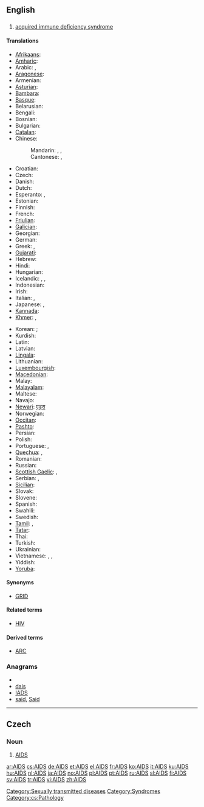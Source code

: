 {{also|aids}}
==English==
{{wikipedia}}

==={{acronym}}===
{{en-proper-noun}}

# {{disease}} [[acquired immune deficiency syndrome]]

====Translations====
{{trans-top|acquired immune deficiency syndrome}}
* [[Afrikaans]]: {{t|af|Vigs|xs=Afrikaans}}
* [[Amharic]]: {{t|am|ኤድስ|sc=Ethi|xs=Amharic}}
* Arabic: {{t|ar|متلازمة نقص المناعة المكتسبة|f}},  {{t|ar|الإيدز|m|tr=al-'iidz}}
* [[Aragonese]]: {{t-|an|SIDA|f|xs=Aragonese}}
* Armenian: {{t-|hy|ՁԻԱՀ|tr=JIAH}}
* [[Asturian]]: {{t-|ast|SIDA|m|xs=Asturian}}
* [[Bambara]]: {{t-|bm|Sida|xs=Bambara}}
* [[Basque]]: {{t|eu|Hartutako Inmuno Eskasiaren Sindromea|xs=Basque}}
* Belarusian: {{t|be|СНІД|xs=Belarusian}}
* Bengali: {{t|bn|এইডস|sc=Beng|xs=Bengali}}
* Bosnian: {{t-|bs|Sida}}
* Bulgarian: {{t|bg|СПИН|m}}
* [[Catalan]]: {{t-|ca|Sida|f}}
* Chinese:
*: Mandarin: {{t-|cmn|艾滋病|tr=àizībìng|sc=Hani}},  {{t|cmn|愛滋病|sc=Hani}},  {{t|cmn|爱滋病|tr=àizībìng|sc=Hani}}
*: Cantonese: {{tø|yue|艾滋病|sc=Hani|xs=Cantonese}}, {{tø|yue|愛滋病|sc=Hani|xs=Cantonese}}
* Croatian: {{t|hr|Sindrom stečene imunodeficijencije|m}}
* Czech: {{t+|cs|AIDS}}
* Danish: {{t-|da|aids}}
* Dutch: {{t+|nl|aids|m}}
* Esperanto: {{t|eo|aidoso|xs=Esperanto}},  {{t|eo|akirita imundeficita sindromo|xs=Esperanto}}
* Estonian: {{t+|et|AIDS}}
* Finnish: {{t+|fi|AIDS}}
* French: {{t+|fr|SIDA|m}}
* [[Friulian]]: {{tø|fur|AIDS}}
* [[Galician]]: {{t+|gl|SIDA|f|xs=Galician}}
* Georgian: {{t|ka|შიდსი|tr=šidsi|sc=Geor|xs=Georgian}}
* German: {{t+|de|AIDS}}
* Greek: {{t|el|σύνδρομο επίκτητης ανοσολογικής ανεπάρκειας|n|tr=síndromo epíktitis anosologikís anepárkias}}, {{t+|el|AIDS|n}}
* [[Gujarati]]: {{t|gu|એડ્સ|sc=Gujr|xs=Gujarati}}
* Hebrew: {{t-|he|איידס|tr=eyds}}
* Hindi: {{t-|hi|एड्स|xs=Hindi}}
* Hungarian: {{t+|hu|AIDS}}
* Icelandic: {{t+|is|alnæmi|n}}, {{t+|is|eyðni|f}}, {{t-|is|AIDS|n}}
* Indonesian: {{t-|id|AIDS|xs=Indonesian}}
* Irish: {{t|ga|SEIF|xs=Irish}}
* Italian: {{t+|it|SIDA|f}}, {{t+|it|AIDS}}
* Japanese: {{t-|ja|エイズ|tr=eidzu}}, {{t|ja|後天性免疫不全症候群|tr=[[こうてんせいめんえきふぜんしょうこうぐん]], kōtensei men’eki fuzen shōkōgun}}
* [[Kannada]]: {{t|kn|ಏಡ್ಸ್|sc=Knda|xs=Kannada}}
* [[Khmer]]: {{t+|km|អេដស៍|tr=ayd|sc=Khmr|xs=Khmer}}, {{t-|km|ស៊ីដា|tr=sīdā|sc=Khmr|xs=Khmer}}
{{trans-mid}}
* Korean: {{t+|ko|에이즈|tr=eijeu|sc=Hang}}; {{t-|ko|후천성면역결핍증|tr=hucheon-seong-myeon-yeok-gyeolpil-jeung|sc=Hang}}
* Kurdish: {{t+|ku|AIDS}}
* Latin: {{t|la|SCDI}}
* Latvian: {{t-|lv|AIDS|xs=Latvian}}
* [[Lingala]]: {{t-|ln|Sida|xs=Lingala}}
* Lithuanian: {{t-|lt|AIDS|xs=Lithuanian}}
* [[Luxembourgish]]: {{t-|lb|Aids|xs=Luxembourgish}}
* [[Macedonian]]: {{t|mk|СИДА}}
* Malay: {{t-|ms|AIDS|xs=Malay}}
* [[Malayalam]]: {{t|ml|എയ്ഡ്സ്|sc=Mlym|xs=Malayalam}}
* Maltese: {{t-|mt|AIDS|xs=Maltese}}
* Navajo: {{tø|nv|naałniih yichʼą́ą́h naabaahígíí bąąh dahooʼaahgo}}
* [[Newari]]: [[एड्स]]
* Norwegian: {{t+|no|AIDS}}
* [[Occitan]]: {{t-|oc|SIDA|m|xs=Occitan}}
* [[Pashto]]: {{t|ps|اېډز|sc=ps-Arab|xs=Pashto}}
* Persian: {{t-|fa|ایدز|tr=eydz|xs=Persian}}
* Polish: {{t+|pl|AIDS|m}}
* Portuguese: {{t+|pt|SIDA|f}}, {{t|pt|síndrome da imunodeficiência adquirida|f}}
* [[Quechua]]: {{t|qu|UHCW|xs=Quechua}}, {{t|qu|unquy hark'aypa chaskisqa waqlliynin|xs=Quechua}}
* Romanian: {{t-|ro|SIDA|f}}
* Russian: {{t+|ru|СПИД|m}}
* [[Scottish Gaelic]]: {{t-|gd|galar na seirg|m|xs=Scottish Gaelic}}, {{t|gd|Annlochd Inneamh Dìon-Slàinte|f|xs=Scottish Gaelic}}
* Serbian: {{t|sr|Сида|sc=Cyrl}}, {{t-|sr|SIDA}}
* [[Sicilian]]: {{t-|scn|AIDS|xs=Sicilian}}
* Slovak: {{t-|sk|aids}}
* Slovene: {{t-|sl|aids}}
* Spanish: {{t+|es|SIDA|m}}
* Swahili: {{t|sw|UKIMWI|xs=Swahili}}
* Swedish: {{t+|sv|aids}}
* [[Tamil]]: {{t|ta|வேட்டை நோய்|tr=vettai nOi|xs=Tamil}}, {{t|ta|உடற்தேய்வு நோய்|tr=uDaRthEyvu nOi|xs=Tamil}}
* [[Tatar]]: {{t|tt|AİDS|xs=Tatar}}
* Thai: {{t|th|เอดส์|tr=èt}}
* Turkish: {{t+|tr|AIDS}}
* Ukrainian: {{t|uk|СНІД|xs=Ukrainian}}
* Vietnamese: {{t+|vi|AIDS|xs=Vietnamese}}, {{t|vi|SIĐA|xs=Vietnamese}}, {{t+|vi|SIDA|xs=Vietnamese}}
* Yiddish: {{t|yi|עידס|tr=eids|xs=Yiddish}}
* [[Yoruba]]: {{t-|yo|AIDS|xs=Yoruba}}
{{trans-bottom}}

====Synonyms====
* {{sense|obsolete}} [[GRID]]

====Related terms====
* [[HIV]]

====Derived terms====
* [[ARC]]

===Anagrams===
* {{alphagram|adis}}
* [[dais#English|dais]]
* [[IADS#English|IADS]]
* [[said#English|said]], [[Said#English|Said]]

[[Category:Sexually transmitted diseases]]
[[Category:Syndromes]]

----

==Czech==

===Noun===
{{infl|cs|noun|g=m}}

# [[#English|AIDS]]

[[Category:cs:Pathology]]

[[ar:AIDS]]
[[cs:AIDS]]
[[de:AIDS]]
[[et:AIDS]]
[[el:AIDS]]
[[fr:AIDS]]
[[ko:AIDS]]
[[it:AIDS]]
[[ku:AIDS]]
[[hu:AIDS]]
[[nl:AIDS]]
[[ja:AIDS]]
[[no:AIDS]]
[[pl:AIDS]]
[[pt:AIDS]]
[[ru:AIDS]]
[[sl:AIDS]]
[[fi:AIDS]]
[[sv:AIDS]]
[[tr:AIDS]]
[[vi:AIDS]]
[[zh:AIDS]]